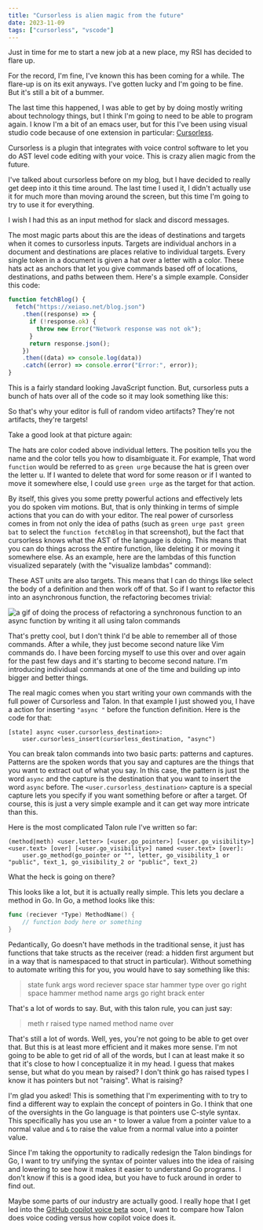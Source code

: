 ```yaml
---
title: "Cursorless is alien magic from the future"
date: 2023-11-09
tags: ["cursorless", "vscode"]
---
```


Just in time for me to start a new job at a new place, my RSI has decided to flare up.

<XeblogConv name="Cadey" mood="coffee">
  For the record, I'm fine, I've known this has been coming for a while. The
  flare-up is on its exit anyways. I've gotten lucky and I'm going to be fine.
  But it's still a bit of a bummer.
</XeblogConv>

The last time this happened, I was able to get by by doing mostly writing about technology things, but I think I'm going to need to be able to program again. I know I'm a bit of an emacs user, but for this I've been using visual studio code because of one extension in particular: [Cursorless](https://marketplace.visualstudio.com/items?itemName=pokey.cursorless).

Cursorless is a plugin that integrates with voice control software to let you do AST level code editing with your voice. This is crazy alien magic from the future.

I've talked about cursorless before on my blog, but I have decided to really get deep into it this time around. The last time I used it, I didn't actually use it for much more than moving around the screen, but this time I'm going to try to use it for everything.

I wish I had this as an input method for slack and discord messages.

The most magic parts about this are the ideas of destinations and targets when it comes to cursorless inputs. Targets are individual anchors in a document and destinations are places relative to individual targets. Every single token in a document is given a hat over a letter with a color. These hats act as anchors that let you give commands based off of locations, destinations, and paths between them. Here's a simple example. Consider this code:

```js
function fetchBlog() {
  fetch("https://xeiaso.net/blog.json")
    .then((response) => {
      if (!response.ok) {
        throw new Error("Network response was not ok");
      }
      return response.json();
    })
    .then((data) => console.log(data))
    .catch((error) => console.error("Error:", error));
}
```

This is a fairly standard looking JavaScript function. But, cursorless puts a bunch of hats over all of the code so it may look something like this:

<XeblogPicture path="blog/2023/cl-note/cursorless-hats" />

<XeblogConv name="Aoi" mood="wut">
  So that's why your editor is full of random video artifacts?
</XeblogConv>

<XeblogConv name="Cadey" mood="enby">
  They're not artifacts, they're targets!
</XeblogConv>

Take a good look at that picture again:

<XeblogPicture path="blog/2023/cl-note/cursorless-hats" />

The hats are color coded above individual letters. The position tells you the name and the color tells you how to disambiguate it. For example, That word `function` would be referred to as `green urge` because the hat is green over the letter u. If I wanted to delete that word for some reason or if I wanted to move it somewhere else, I could use `green urge` as the target for that action.

By itself, this gives you some pretty powerful actions and effectively lets you do spoken vim motions. But, that is only thinking in terms of simple actions that you can do with your editor. The real power of cursorless comes in from not only the idea of paths (such as `green urge past green bat` to select the `function fetchBlog` in that screenshot), but the fact that cursorless knows what the AST of the language is doing. This means that you can do things across the entire function, like deleting it or moving it somewhere else. As an example, here are the lambdas of this function visualized separately (with the "visualize lambdas" command):

<XeblogPicture path="blog/2023/cl-note/cursorless-lambda" />

These AST units are also targets. This means that I can do things like select the body of a definition and then work off of that. So if I want to refactor this into an asynchronous function, the refactoring becomes trivial:

![a gif of doing the process of refactoring a synchronous function to an async function by writing it all using talon commands](https://cdn.xeiaso.net/file/christine-static/blog/2023/cl-note/async-refactor.gif)

<XeblogConv name="Aoi" mood="grin">
  That's pretty cool, but I don't think I'd be able to remember all of those
  commands.
</XeblogConv>

<XeblogConv name="Cadey" mood="enby">
  After a while, they just become second nature like Vim commands do. I have
  been forcing myself to use this over and over again for the past few days and
  it's starting to become second nature. I'm introducing individual commands at
  one of the time and building up into bigger and better things.
</XeblogConv>

The real magic comes when you start writing your own commands with the full power of Cursorless and Talon. In that example I just showed you, I have a action for inserting `"async "` before the function definition. Here is the code for that:

```
[state] async <user.cursorless_destination>:
    user.cursorless_insert(cursorless_destination, "async")
```

You can break talon commands into two basic parts: patterns and captures. Patterns are the spoken words that you say and captures are the things that you want to extract out of what you say. In this case, the pattern is just the word `async` and the capture is the destination that you want to insert the word `async` before. The `<user.cursorless_destination>` capture is a special capture lets you specify if you want something before or after a target. Of course, this is just a very simple example and it can get way more intricate than this.

Here is the most complicated Talon rule I've written so far:

```
(method|meth) <user.letter> [<user.go_pointer>] [<user.go_visibility>] <user.text> [over] [<user.go_visibility>] named <user.text> [over]:
    user.go_method(go_pointer or "", letter, go_visibility_1 or "public", text_1, go_visibility_2 or "public", text_2)
```

<XeblogConv name="Aoi" mood="wut">
  What the heck is going on there?
</XeblogConv>

This looks like a lot, but it is actually really simple. This lets you declare a method in Go. In Go, a method looks like this:

```go
func (reciever *Type) MethodName() {
    // function body here or something
}
```

Pedantically, Go doesn't have methods in the traditional sense, it just has functions that take structs as the receiver (read: a hidden first argument but in a way that is namespaced to that struct in particular). Without something to automate writing this for you, you would have to say something like this:

> state funk args word reciever space star hammer type over go right space hammer method name args go right brack enter

That's a lot of words to say. But, with this talon rule, you can just say:

> meth r raised type named method name over

<XeblogConv name="Aoi" mood="wut">
  That's still a lot of words.
</XeblogConv>

<XeblogConv name="Cadey" mood="enby">
  Well, yes, you're not going to be able to get over that. But this is at least
  more efficient and it makes more sense. I'm not going to be able to get rid of
  all of the words, but I can at least make it so that it's close to how I
  conceptualize it in my head.
</XeblogConv>

<XeblogConv name="Aoi" mood="wut">
  I guess that makes sense, but what do you mean by raised? I don't think go has
  raised types I know it has pointers but not "raising". What is raising?
</XeblogConv>

I'm glad you asked! This is something that I'm experimenting with to try to find a different way to explain the concept of pointers in Go. I think that one of the oversights in the Go language is that pointers use C-style syntax. This specifically has you use an `*` to lower a value from a pointer value to a normal value and `&` to raise the value from a normal value into a pointer value.

Since I'm taking the opportunity to radically redesign the Talon bindings for Go, I want to try unifying the syntax of pointer values into the idea of raising and lowering to see how it makes it easier to understand Go programs. I don't know if this is a good idea, but you have to fuck around in order to find out.

Maybe some parts of our industry are actually good. I really hope that I get led into the [GitHub copilot voice beta](https://githubnext.com/projects/copilot-voice/) soon, I want to compare how Talon does voice coding versus how copilot voice does it.